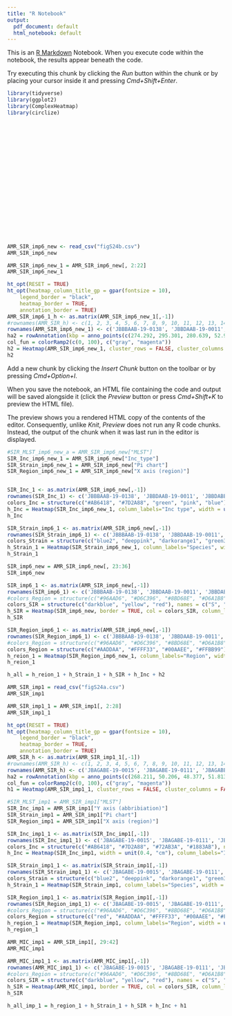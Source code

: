 ```yaml
---
title: "R Notebook"
output:
  pdf_document: default
  html_notebook: default
---
```


This is an [R Markdown](http://rmarkdown.rstudio.com) Notebook. When you execute code within the notebook, the results appear beneath the code.

Try executing this chunk by clicking the *Run* button within the chunk or by placing your cursor inside it and pressing *Cmd+Shift+Enter*.

```r
library(tidyverse)
library(ggplot2)
library(ComplexHeatmap)
library(circlize)
```

```r

```

```r

```

```r

```

```r

```

```r

```

```r

```

```r

```

```r

```

```r

```

```r

```

```r

```

```r

```

```r

```

```r

```

```r

```

```r

```

```r

```

```r

```

```r

```

```r

```

```r
AMR_SIR_imp6_new <- read_csv("figS24b.csv")
AMR_SIR_imp6_new
```

```r
AMR_SIR_imp6_new_1 = AMR_SIR_imp6_new[, 2:22]
AMR_SIR_imp6_new_1
```

```r
ht_opt(RESET = TRUE)
ht_opt(heatmap_column_title_gp = gpar(fontsize = 10),
    legend_border = "black",
    heatmap_border = TRUE,
    annotation_border = TRUE)
AMR_SIR_imp6_1_h <- as.matrix(AMR_SIR_imp6_new_1[,-1])
#rownames(AMR_SIR_h) <- c(1, 2, 3, 4, 5, 6, 7, 8, 9, 10, 11, 12, 13, 14, 15, 16, 17, 18, 19, 20, 21, 22, 23, 24, 25, 26, 27, 28, 29, 30, 31, 32, 33, 34, 35, 36, 37, 38, 39, 40, 41, 42, 43, 44, 45, 46, 47, 48, 49, 50, 51, 52, 53, 54, 55, 56, 57, 58, 59, 60, 61, 62, 63, 64, 65, 66, 67, 68, 69, 70, 71, 72, 73, 74, 75, 76, 77, 78, 79, 80, 81, 82, 83, 84, 85, 86, 87, 88, 89, 90, 91, 92, 93, 94, 95)
rownames(AMR_SIR_imp6_new_1) <- c('JBBBAAB-19-0138', 'JBBDAAB-19-0011', 'JBBDABE-19-0091', 'JBBDACI-19-0018', 'JBBDAEE-19-0024', 'JBCDAAB-19-0064', 'JBCDADE-19-0014', 'JBCEACC-19-0030', 'JBCHAAB-19-0056', 'JBCHACG-19-0426', 'JBCHACG-19-0462', 'JBCIAAH-19-0097', 'JBCIAAH-19-0136', 'JBCIAAH-19-0233', 'JBCIACA-19-0215', 'JBCIACA-19-0354', 'JBCIACA-19-0363', 'JBCIACE-19-0140', 'JBCIACE-19-0271', 'JBCJAAB-19-0005', 'JBDDABD-19-0067', 'JBDDABD-19-0095', 'JBDJAAE-19-0069', 'JBEAAFA-19-0228')
ha2 = rowAnnotation(kbp = anno_points(c(274.292, 295.301, 280.639, 52.953, 52.953, 125.014, 53.613, 52.449, 52.301, 225.562, 50.554, 52.003, 139.295, 50.451, 47.964, 53.586, 53.584, 53.666, 52.413, 52.338, 58.164, 60.623, 52.448, 52.338), width = unit(1.5, "cm"), labels = c("100kb", "200kb", "300kb", "400kb")))
col_fun = colorRamp2(c(0, 100), c("gray", "magenta"))
h2 = Heatmap(AMR_SIR_imp6_new_1, cluster_rows = FALSE, cluster_columns = FALSE, rect_gp = gpar(col = "black", lwd = 0.2), row_names_gp = gpar(fontsize = 5.0), column_names_gp = gpar(fontsize = 9), right_annotation = ha2, row_labels = c('JBBBAAB-19-0138', 'JBBDAAB-19-0011', 'JBBDABE-19-0091', 'JBBDACI-19-0018', 'JBBDAEE-19-0024', 'JBCDAAB-19-0064', 'JBCDADE-19-0014', 'JBCEACC-19-0030', 'JBCHAAB-19-0056', 'JBCHACG-19-0426', 'JBCHACG-19-0462', 'JBCIAAH-19-0097', 'JBCIAAH-19-0136', 'JBCIAAH-19-0233', 'JBCIACA-19-0215', 'JBCIACA-19-0354', 'JBCIACA-19-0363', 'JBCIACE-19-0140', 'JBCIACE-19-0271', 'JBCJAAB-19-0005', 'JBDDABD-19-0067', 'JBDDABD-19-0095', 'JBDJAAE-19-0069', 'JBEAAFA-19-0228'), col=col_fun)
h2
```

Add a new chunk by clicking the *Insert Chunk* button on the toolbar or by pressing *Cmd+Option+I*.

When you save the notebook, an HTML file containing the code and output will be saved alongside it (click the *Preview* button or press *Cmd+Shift+K* to preview the HTML file).

The preview shows you a rendered HTML copy of the contents of the editor. Consequently, unlike *Knit*, *Preview* does not run any R code chunks. Instead, the output of the chunk when it was last run in the editor is displayed.

```r
#SIR_MLST_imp6_new_a = AMR_SIR_imp6_new["MLST"]
SIR_Inc_imp6_new_1 = AMR_SIR_imp6_new["Inc_type"]
SIR_Strain_imp6_new_1 = AMR_SIR_imp6_new["Pi chart"]
SIR_Region_imp6_new_1 = AMR_SIR_imp6_new["X axis (region)"]
```

```r
```

```r
SIR_Inc_1 <- as.matrix(AMR_SIR_imp6_new[,-1])
rownames(SIR_Inc_1) <- c('JBBBAAB-19-0138', 'JBBDAAB-19-0011', 'JBBDABE-19-0091', 'JBBDACI-19-0018', 'JBBDAEE-19-0024', 'JBCDAAB-19-0064', 'JBCDADE-19-0014', 'JBCEACC-19-0030', 'JBCHAAB-19-0056', 'JBCHACG-19-0426', 'JBCHACG-19-0462', 'JBCIAAH-19-0097', 'JBCIAAH-19-0136', 'JBCIAAH-19-0233', 'JBCIACA-19-0215', 'JBCIACA-19-0354', 'JBCIACA-19-0363', 'JBCIACE-19-0140', 'JBCIACE-19-0271', 'JBCJAAB-19-0005', 'JBDDABD-19-0067', 'JBDDABD-19-0095', 'JBDJAAE-19-0069', 'JBEAAFA-19-0228')
colors_Inc = structure(c("#AB6418", "#7D2A88", "green", "pink", "blue"), names = c("N", "HI2", "FIA-FIB-N", "N-FIB", "FIA-FII-N"))
h_Inc = Heatmap(SIR_Inc_imp6_new_1, column_labels="Inc type", width = unit(0.4, "cm"), border = TRUE, col = colors_Inc, cluster_rows = TRUE)
h_Inc
```

```r
SIR_Strain_imp6_1 <- as.matrix(AMR_SIR_imp6_new[,-1])
rownames(SIR_Strain_imp6_1) <- c('JBBBAAB-19-0138', 'JBBDAAB-19-0011', 'JBBDABE-19-0091', 'JBBDACI-19-0018', 'JBBDAEE-19-0024', 'JBCDAAB-19-0064', 'JBCDADE-19-0014', 'JBCEACC-19-0030', 'JBCHAAB-19-0056', 'JBCHACG-19-0426', 'JBCHACG-19-0462', 'JBCIAAH-19-0097', 'JBCIAAH-19-0136', 'JBCIAAH-19-0233', 'JBCIACA-19-0215', 'JBCIACA-19-0354', 'JBCIACA-19-0363', 'JBCIACE-19-0140', 'JBCIACE-19-0271', 'JBCJAAB-19-0005', 'JBDDABD-19-0067', 'JBDDABD-19-0095', 'JBDJAAE-19-0069', 'JBEAAFA-19-0228')
colors_Strain = structure(c("blue2", "deeppink", "darkorange1", "green3"), names = c("Citrobacter freundii", "Enterobacter spp", "Escherichia coli", "Klebsiella spp"))
h_Strain_1 = Heatmap(SIR_Strain_imp6_new_1, column_labels="Species", width = unit(0.4, "cm"), border = TRUE, col = colors_Strain)
h_Strain_1

SIR_imp6_new = AMR_SIR_imp6_new[, 23:36]
SIR_imp6_new
```

```r
SIR_imp6_1 <- as.matrix(AMR_SIR_imp6_new[,-1])
rownames(SIR_imp6_1) <- c('JBBBAAB-19-0138', 'JBBDAAB-19-0011', 'JBBDABE-19-0091', 'JBBDACI-19-0018', 'JBBDAEE-19-0024', 'JBCDAAB-19-0064', 'JBCDADE-19-0014', 'JBCEACC-19-0030', 'JBCHAAB-19-0056', 'JBCHACG-19-0426', 'JBCHACG-19-0462', 'JBCIAAH-19-0097', 'JBCIAAH-19-0136', 'JBCIAAH-19-0233', 'JBCIACA-19-0215', 'JBCIACA-19-0354', 'JBCIACA-19-0363', 'JBCIACE-19-0140', 'JBCIACE-19-0271', 'JBCJAAB-19-0005', 'JBDDABD-19-0067', 'JBDDABD-19-0095', 'JBDJAAE-19-0069', 'JBEAAFA-19-0228')
#colors_Region = structure(c("#96AAD6", "#D6C396", "#8BD68E", "#D6A1B8", "#D6D459"), names = c("North", "East", "Middle", "West", "Southwest"))
colors_SIR = structure(c("darkblue", "yellow", "red"), names = c("S", "I", "R"))
h_SIR = Heatmap(SIR_imp6_new, border = TRUE, col = colors_SIR, column_labels = c("IPM", "MEPM", "DRPM", "PIPC/TAZ", "AZT", "GM", "TOB", "AMK", "LVFX", "CPFX", "MINO", "ST", "CL", "CP"), column_names_gp = gpar(fontsize = 8))
h_SIR
```

```r
SIR_Region_imp6_1 <- as.matrix(AMR_SIR_imp6_new[,-1])
rownames(SIR_Region_imp6_1) <- c('JBBBAAB-19-0138', 'JBBDAAB-19-0011', 'JBBDABE-19-0091', 'JBBDACI-19-0018', 'JBBDAEE-19-0024', 'JBCDAAB-19-0064', 'JBCDADE-19-0014', 'JBCEACC-19-0030', 'JBCHAAB-19-0056', 'JBCHACG-19-0426', 'JBCHACG-19-0462', 'JBCIAAH-19-0097', 'JBCIAAH-19-0136', 'JBCIAAH-19-0233', 'JBCIACA-19-0215', 'JBCIACA-19-0354', 'JBCIACA-19-0363', 'JBCIACE-19-0140', 'JBCIACE-19-0271', 'JBCJAAB-19-0005', 'JBDDABD-19-0067', 'JBDDABD-19-0095', 'JBDJAAE-19-0069', 'JBEAAFA-19-0228')
#colors_Region = structure(c("#96AAD6", "#D6C396", "#8BD68E", "#D6A1B8", "#D6D459"), names = c("North", "East", "Middle", "West", "Southwest"))
colors_Region = structure(c("#AADDAA", "#FFFF33", "#00AAEE", "#FFBB99"), names = c("East", "Middle", "West", "Southwest"))
h_reion_1 = Heatmap(SIR_Region_imp6_new_1, column_labels="Region", width = unit(0.4, "cm"), border = TRUE, col = colors_Region)
h_reion_1
```

```r
h_all = h_reion_1 + h_Strain_1 + h_SIR + h_Inc + h2
```

```r
AMR_SIR_imp1 = read_csv("figS24a.csv")
AMR_SIR_imp1
```

```r
AMR_SIR_imp1_1 = AMR_SIR_imp1[, 2:28]
AMR_SIR_imp1_1

```

```r
ht_opt(RESET = TRUE)
ht_opt(heatmap_column_title_gp = gpar(fontsize = 10),
    legend_border = "black",
    heatmap_border = TRUE,
    annotation_border = TRUE)
AMR_SIR_h <- as.matrix(AMR_SIR_imp1_1[,-1])
#rownames(AMR_SIR_h) <- c(1, 2, 3, 4, 5, 6, 7, 8, 9, 10, 11, 12, 13, 14, 15, 16, 17, 18, 19, 20, 21, 22, 23, 24, 25, 26, 27, 28, 29, 30, 31, 32, 33, 34, 35, 36, 37, 38, 39, 40, 41, 42, 43, 44, 45, 46, 47, 48, 49, 50, 51, 52, 53, 54, 55, 56, 57, 58, 59, 60, 61, 62, 63, 64, 65, 66, 67, 68, 69, 70, 71, 72, 73, 74, 75, 76, 77, 78, 79, 80, 81, 82, 83, 84, 85, 86, 87, 88, 89, 90, 91, 92, 93, 94, 95)
rownames(AMR_SIR_h) <- c('JBAGABE-19-0015', 'JBAGABE-19-0111', 'JBAGABE-19-0081', 'JBAGABE-19-0080', 'JBAGABE-19-0008', 'JBAGABE-19-0007', 'JBAGAAD-19-0142', 'JBAGABE-19-0119', 'JBAGABE-19-0121', 'JBAGABE-19-0120', 'JBAGABE-19-0098', 'JBBDAFG-19-0049', 'JBBDAFG-19-0159', 'JBBDAFG-19-0261', 'JBBDAFG-19-0030', 'JBBDABA-19-0009', 'JBBDAAF-19-0020', 'JBBDAAF-19-0006', 'JBBDAFH-19-0097', 'JBBDAFG-19-0138', 'JBBDAFG-19-0102', 'JBBDAAF-19-0002', 'JBBDAAF-19-0029', 'JBBDAJB-19-0065', 'JBBDAJB-19-0064', 'JBBDAJB-19-0040', 'JBBDAJB-19-0039', 'JBBDAJB-19-0038', 'JBBDAJB-19-0036', 'JBBDAAF-19-0040', 'JBBDAJB-19-0035', 'JBBDAJB-19-0033', 'JBBDAJB-19-0031', 'JBBDAJB-19-0030', 'JBBDAJB-19-0023', 'JBBDAJB-19-0020', 'JBBDAJB-19-0015', 'JBBDAJB-19-0014', 'JBBDAJB-19-0034', 'JBAIAAD-19-0002', 'JBBDAFG-19-0081', 'JBBEABA-19-0004', 'JBBEAAJ-19-0007', 'JBBDAJA-19-0064', 'JBBDAGF-19-0034', 'JBBDAFI-19-0029', 'JBBDADH-19-0027', 'JBBDACE-19-0026', 'JBBDABA-19-0004', 'JBBDABA-19-0001', 'JBBDAAJ-19-0055', 'JBBDAAJ-19-0051', 'JBBEABA-19-0025', 'JBBDAAF-19-0060', 'JBBDAAE-19-0031', 'JBBDAAB-19-0067', 'JBBDAAB-19-0007', 'JBBCADC-19-0142', 'JBBCAAG-19-0002', 'JBBCAAG-19-0001', 'JBBBAEF-19-0111', 'JBBBAAI-19-0002', 'JBAJAAJ-19-0001', 'JBAIAAD-19-0071', 'JBBDAAF-19-0018', 'JBBEABG-19-0022', 'JBBEABG-19-0001', 'JBBEADF-19-0334', 'JBBEABG-19-0028', 'JBBEABG-19-0026', 'JBBEADE-19-0280', 'JBBEABG-19-0038', 'JBBEADA-19-0164', 'JBCAAAI-19-0110', 'JBCDAAB-19-0006', 'JBCHACG-19-0326', 'JBCHAFC-19-0010', 'JBCHAFC-19-0006', 'JBCHAFC-19-0005', 'JBCHAFC-19-0001', 'JBCIACA-19-0486', 'JBCHACG-19-0271', 'JBEAAAD-19-0047', 'JBEAAEE-19-0042', 'JBEAAEE-19-0002', 'JBEAAEI-19-0154', 'JBEAAAI-19-0004', 'JBEAAAI-19-0005', 'JBEAAAI-19-0008', 'JBEAAEE-19-0022', 'JBEAAEE-19-0118', 'JBEAAEE-19-0154', 'JBEAAEE-19-0155', 'JBEAAEE-19-0043_M2', 'JBEAAAD-19-0046', 'JBEAAEE-19-0043_HI2')
ha2 = rowAnnotation(kbp = anno_points(c(268.211, 50.206, 48.377, 51.813, 50.208, 50.208, 45.513, 55.204, 50.208, 299.497, 326.632, 94.175, 81.133, 76.66, 99.044, 83.464, 76.661, 85.471, 360.857, 81.133, 59.101, 76.661, 372.071, 50.906, 50.906, 51.611, 47.476, 51.603, 51.537, 67.431, 51.609, 51.604, 51.611, 51.233, 36.277, 63.465, 63.84, 36.273, 70.956, 98.919, 81.123, 367.613, 316.258, 395.479, 357.768, 387.309, 394.039, 327.701, 322.604, 306.625, 330.864, 321.01, 392.406, 283.44, 368.517, 334.054, 371.34, 316.701, 317.592, 359.986, 333.31, 335.956, 360.298, 377.452, 372.009, 296.549, 331.385, 358.826, 321.769, 217.275, 297.302, 296.549, 290.663, 331.197, 279.634, 50.564, 91.016, 91.016, 91.016, 91.016, 53.586, 97.227, 368.949, 354.164, 370.574, 80.751, 91.016, 92.53, 82.206, 78.229, 81.898, 90.364, 82.206, 78.229, 86.401, 354.175), width = unit(1.5, "cm"), labels = c("100kb", "200kb", "300kb", "400kb")))
col_fun = colorRamp2(c(0, 100), c("gray", "magenta"))
h1 = Heatmap(AMR_SIR_imp1_1, cluster_rows = FALSE, cluster_columns = FALSE, rect_gp = gpar(col = "black", lwd = 0.2), row_names_gp = gpar(fontsize = 5.0), column_names_gp = gpar(fontsize = 9), right_annotation = ha2, row_labels = c('JBAGABE-19-0015', 'JBAGABE-19-0111', 'JBAGABE-19-0081', 'JBAGABE-19-0080', 'JBAGABE-19-0008', 'JBAGABE-19-0007', 'JBAGAAD-19-0142', 'JBAGABE-19-0119', 'JBAGABE-19-0121', 'JBAGABE-19-0120', 'JBAGABE-19-0098', 'JBBDAFG-19-0049', 'JBBDAFG-19-0159', 'JBBDAFG-19-0261', 'JBBDAFG-19-0030', 'JBBDABA-19-0009', 'JBBDAAF-19-0020', 'JBBDAAF-19-0006', 'JBBDAFH-19-0097', 'JBBDAFG-19-0138', 'JBBDAFG-19-0102', 'JBBDAAF-19-0002', 'JBBDAAF-19-0029', 'JBBDAJB-19-0065', 'JBBDAJB-19-0064', 'JBBDAJB-19-0040', 'JBBDAJB-19-0039', 'JBBDAJB-19-0038', 'JBBDAJB-19-0036', 'JBBDAAF-19-0040', 'JBBDAJB-19-0035', 'JBBDAJB-19-0033', 'JBBDAJB-19-0031', 'JBBDAJB-19-0030', 'JBBDAJB-19-0023', 'JBBDAJB-19-0020', 'JBBDAJB-19-0015', 'JBBDAJB-19-0014', 'JBBDAJB-19-0034', 'JBAIAAD-19-0002', 'JBBDAFG-19-0081', 'JBBEABA-19-0004', 'JBBEAAJ-19-0007', 'JBBDAJA-19-0064', 'JBBDAGF-19-0034', 'JBBDAFI-19-0029', 'JBBDADH-19-0027', 'JBBDACE-19-0026', 'JBBDABA-19-0004', 'JBBDABA-19-0001', 'JBBDAAJ-19-0055', 'JBBDAAJ-19-0051', 'JBBEABA-19-0025', 'JBBDAAF-19-0060', 'JBBDAAE-19-0031', 'JBBDAAB-19-0067', 'JBBDAAB-19-0007', 'JBBCADC-19-0142', 'JBBCAAG-19-0002', 'JBBCAAG-19-0001', 'JBBBAEF-19-0111', 'JBBBAAI-19-0002', 'JBAJAAJ-19-0001', 'JBAIAAD-19-0071', 'JBBDAAF-19-0018', 'JBBEABG-19-0022', 'JBBEABG-19-0001', 'JBBEADF-19-0334', 'JBBEABG-19-0028', 'JBBEABG-19-0026', 'JBBEADE-19-0280', 'JBBEABG-19-0038', 'JBBEADA-19-0164', 'JBCAAAI-19-0110', 'JBCDAAB-19-0006', 'JBCHACG-19-0326', 'JBCHAFC-19-0010', 'JBCHAFC-19-0006', 'JBCHAFC-19-0005', 'JBCHAFC-19-0001', 'JBCIACA-19-0486', 'JBCHACG-19-0271', 'JBEAAAD-19-0047', 'JBEAAEE-19-0042', 'JBEAAEE-19-0002', 'JBEAAEI-19-0154', 'JBEAAAI-19-0004', 'JBEAAAI-19-0005', 'JBEAAAI-19-0008', 'JBEAAEE-19-0022', 'JBEAAEE-19-0118', 'JBEAAEE-19-0154', 'JBEAAEE-19-0155', 'JBEAAEE-19-0043_M2', 'JBEAAAD-19-0046', 'JBEAAEE-19-0043_HI2'), col=col_fun)
```

```r
#SIR_MLST_imp1 = AMR_SIR_imp1["MLST"]
SIR_Inc_imp1 = AMR_SIR_imp1["Y axis (abbribiation)"]
SIR_Strain_imp1 = AMR_SIR_imp1["Pi chart"]
SIR_Region_imp1 = AMR_SIR_imp1["X axis (region)"]
```

```r
SIR_Inc_imp1_1 <- as.matrix(SIR_Inc_imp1[,-1])
rownames(SIR_Inc_imp1_1) <- c('JBAGABE-19-0015', 'JBAGABE-19-0111', 'JBAGABE-19-0081', 'JBAGABE-19-0080', 'JBAGABE-19-0008', 'JBAGABE-19-0007', 'JBAGAAD-19-0142', 'JBAGABE-19-0119', 'JBAGABE-19-0121', 'JBAGABE-19-0120', 'JBAGABE-19-0098', 'JBBDAFG-19-0049', 'JBBDAFG-19-0159', 'JBBDAFG-19-0261', 'JBBDAFG-19-0030', 'JBBDABA-19-0009', 'JBBDAAF-19-0020', 'JBBDAAF-19-0006', 'JBBDAFH-19-0097', 'JBBDAFG-19-0138', 'JBBDAFG-19-0102', 'JBBDAAF-19-0002', 'JBBDAAF-19-0029', 'JBBDAJB-19-0065', 'JBBDAJB-19-0064', 'JBBDAJB-19-0040', 'JBBDAJB-19-0039', 'JBBDAJB-19-0038', 'JBBDAJB-19-0036', 'JBBDAAF-19-0040', 'JBBDAJB-19-0035', 'JBBDAJB-19-0033', 'JBBDAJB-19-0031', 'JBBDAJB-19-0030', 'JBBDAJB-19-0023', 'JBBDAJB-19-0020', 'JBBDAJB-19-0015', 'JBBDAJB-19-0014', 'JBBDAJB-19-0034', 'JBAIAAD-19-0002', 'JBBDAFG-19-0081', 'JBBEABA-19-0004', 'JBBEAAJ-19-0007', 'JBBDAJA-19-0064', 'JBBDAGF-19-0034', 'JBBDAFI-19-0029', 'JBBDADH-19-0027', 'JBBDACE-19-0026', 'JBBDABA-19-0004', 'JBBDABA-19-0001', 'JBBDAAJ-19-0055', 'JBBDAAJ-19-0051', 'JBBEABA-19-0025', 'JBBDAAF-19-0060', 'JBBDAAE-19-0031', 'JBBDAAB-19-0067', 'JBBDAAB-19-0007', 'JBBCADC-19-0142', 'JBBCAAG-19-0002', 'JBBCAAG-19-0001', 'JBBBAEF-19-0111', 'JBBBAAI-19-0002', 'JBAJAAJ-19-0001', 'JBAIAAD-19-0071', 'JBBDAAF-19-0018', 'JBBEABG-19-0022', 'JBBEABG-19-0001', 'JBBEADF-19-0334', 'JBBEABG-19-0028', 'JBBEABG-19-0026', 'JBBEADE-19-0280', 'JBBEABG-19-0038', 'JBBEADA-19-0164', 'JBCAAAI-19-0110', 'JBCDAAB-19-0006', 'JBCHACG-19-0326', 'JBCHAFC-19-0010', 'JBCHAFC-19-0006', 'JBCHAFC-19-0005', 'JBCHAFC-19-0001', 'JBCIACA-19-0486', 'JBCHACG-19-0271', 'JBEAAAD-19-0047', 'JBEAAEE-19-0042', 'JBEAAEE-19-0002', 'JBEAAEI-19-0154', 'JBEAAAI-19-0004', 'JBEAAAI-19-0005', 'JBEAAAI-19-0008', 'JBEAAEE-19-0022', 'JBEAAEE-19-0118', 'JBEAAEE-19-0154', 'JBEAAEE-19-0155', 'JBEAAEE-19-0043_M2', 'JBEAAAD-19-0046', 'JBEAAEE-19-0043_HI2')
colors_Inc = structure(c("#AB6418", "#7D2A88", "#72AB3A", "#1883AB"), names = c("N", "HI2", "M1", "M2"))
h_Inc = Heatmap(SIR_Inc_imp1, width = unit(0.4, "cm"), column_labels="Inc type", border = TRUE, col = colors_Inc, cluster_rows = TRUE)
```

```r
SIR_Strain_imp1_1 <- as.matrix(SIR_Strain_imp1[,-1])
rownames(SIR_Strain_imp1_1) <- c('JBAGABE-19-0015', 'JBAGABE-19-0111', 'JBAGABE-19-0081', 'JBAGABE-19-0080', 'JBAGABE-19-0008', 'JBAGABE-19-0007', 'JBAGAAD-19-0142', 'JBAGABE-19-0119', 'JBAGABE-19-0121', 'JBAGABE-19-0120', 'JBAGABE-19-0098', 'JBBDAFG-19-0049', 'JBBDAFG-19-0159', 'JBBDAFG-19-0261', 'JBBDAFG-19-0030', 'JBBDABA-19-0009', 'JBBDAAF-19-0020', 'JBBDAAF-19-0006', 'JBBDAFH-19-0097', 'JBBDAFG-19-0138', 'JBBDAFG-19-0102', 'JBBDAAF-19-0002', 'JBBDAAF-19-0029', 'JBBDAJB-19-0065', 'JBBDAJB-19-0064', 'JBBDAJB-19-0040', 'JBBDAJB-19-0039', 'JBBDAJB-19-0038', 'JBBDAJB-19-0036', 'JBBDAAF-19-0040', 'JBBDAJB-19-0035', 'JBBDAJB-19-0033', 'JBBDAJB-19-0031', 'JBBDAJB-19-0030', 'JBBDAJB-19-0023', 'JBBDAJB-19-0020', 'JBBDAJB-19-0015', 'JBBDAJB-19-0014', 'JBBDAJB-19-0034', 'JBAIAAD-19-0002', 'JBBDAFG-19-0081', 'JBBEABA-19-0004', 'JBBEAAJ-19-0007', 'JBBDAJA-19-0064', 'JBBDAGF-19-0034', 'JBBDAFI-19-0029', 'JBBDADH-19-0027', 'JBBDACE-19-0026', 'JBBDABA-19-0004', 'JBBDABA-19-0001', 'JBBDAAJ-19-0055', 'JBBDAAJ-19-0051', 'JBBEABA-19-0025', 'JBBDAAF-19-0060', 'JBBDAAE-19-0031', 'JBBDAAB-19-0067', 'JBBDAAB-19-0007', 'JBBCADC-19-0142', 'JBBCAAG-19-0002', 'JBBCAAG-19-0001', 'JBBBAEF-19-0111', 'JBBBAAI-19-0002', 'JBAJAAJ-19-0001', 'JBAIAAD-19-0071', 'JBBDAAF-19-0018', 'JBBEABG-19-0022', 'JBBEABG-19-0001', 'JBBEADF-19-0334', 'JBBEABG-19-0028', 'JBBEABG-19-0026', 'JBBEADE-19-0280', 'JBBEABG-19-0038', 'JBBEADA-19-0164', 'JBCAAAI-19-0110', 'JBCDAAB-19-0006', 'JBCHACG-19-0326', 'JBCHAFC-19-0010', 'JBCHAFC-19-0006', 'JBCHAFC-19-0005', 'JBCHAFC-19-0001', 'JBCIACA-19-0486', 'JBCHACG-19-0271', 'JBEAAAD-19-0047', 'JBEAAEE-19-0042', 'JBEAAEE-19-0002', 'JBEAAEI-19-0154', 'JBEAAAI-19-0004', 'JBEAAAI-19-0005', 'JBEAAAI-19-0008', 'JBEAAEE-19-0022', 'JBEAAEE-19-0118', 'JBEAAEE-19-0154', 'JBEAAEE-19-0155', 'JBEAAEE-19-0043_M2', 'JBEAAAD-19-0046', 'JBEAAEE-19-0043_HI2')
colors_Strain = structure(c("blue2", "deeppink", "darkorange1", "green3", "gray"), names = c("Citrobacter freundii", "Enterobacter spp", "Escherichia coli", "Klebsiella spp", "others"))
h_Strain_1 = Heatmap(SIR_Strain_imp1, column_labels="Species", width = unit(0.4, "cm"), border = TRUE, col = colors_Strain)

```

```r
SIR_Region_imp1_1 <- as.matrix(SIR_Region_imp1[,-1])
rownames(SIR_Region_imp1_1) <- c('JBAGABE-19-0015', 'JBAGABE-19-0111', 'JBAGABE-19-0081', 'JBAGABE-19-0080', 'JBAGABE-19-0008', 'JBAGABE-19-0007', 'JBAGAAD-19-0142', 'JBAGABE-19-0119', 'JBAGABE-19-0121', 'JBAGABE-19-0120', 'JBAGABE-19-0098', 'JBBDAFG-19-0049', 'JBBDAFG-19-0159', 'JBBDAFG-19-0261', 'JBBDAFG-19-0030', 'JBBDABA-19-0009', 'JBBDAAF-19-0020', 'JBBDAAF-19-0006', 'JBBDAFH-19-0097', 'JBBDAFG-19-0138', 'JBBDAFG-19-0102', 'JBBDAAF-19-0002', 'JBBDAAF-19-0029', 'JBBDAJB-19-0065', 'JBBDAJB-19-0064', 'JBBDAJB-19-0040', 'JBBDAJB-19-0039', 'JBBDAJB-19-0038', 'JBBDAJB-19-0036', 'JBBDAAF-19-0040', 'JBBDAJB-19-0035', 'JBBDAJB-19-0033', 'JBBDAJB-19-0031', 'JBBDAJB-19-0030', 'JBBDAJB-19-0023', 'JBBDAJB-19-0020', 'JBBDAJB-19-0015', 'JBBDAJB-19-0014', 'JBBDAJB-19-0034', 'JBAIAAD-19-0002', 'JBBDAFG-19-0081', 'JBBEABA-19-0004', 'JBBEAAJ-19-0007', 'JBBDAJA-19-0064', 'JBBDAGF-19-0034', 'JBBDAFI-19-0029', 'JBBDADH-19-0027', 'JBBDACE-19-0026', 'JBBDABA-19-0004', 'JBBDABA-19-0001', 'JBBDAAJ-19-0055', 'JBBDAAJ-19-0051', 'JBBEABA-19-0025', 'JBBDAAF-19-0060', 'JBBDAAE-19-0031', 'JBBDAAB-19-0067', 'JBBDAAB-19-0007', 'JBBCADC-19-0142', 'JBBCAAG-19-0002', 'JBBCAAG-19-0001', 'JBBBAEF-19-0111', 'JBBBAAI-19-0002', 'JBAJAAJ-19-0001', 'JBAIAAD-19-0071', 'JBBDAAF-19-0018', 'JBBEABG-19-0022', 'JBBEABG-19-0001', 'JBBEADF-19-0334', 'JBBEABG-19-0028', 'JBBEABG-19-0026', 'JBBEADE-19-0280', 'JBBEABG-19-0038', 'JBBEADA-19-0164', 'JBCAAAI-19-0110', 'JBCDAAB-19-0006', 'JBCHACG-19-0326', 'JBCHAFC-19-0010', 'JBCHAFC-19-0006', 'JBCHAFC-19-0005', 'JBCHAFC-19-0001', 'JBCIACA-19-0486', 'JBCHACG-19-0271', 'JBEAAAD-19-0047', 'JBEAAEE-19-0042', 'JBEAAEE-19-0002', 'JBEAAEI-19-0154', 'JBEAAAI-19-0004', 'JBEAAAI-19-0005', 'JBEAAAI-19-0008', 'JBEAAEE-19-0022', 'JBEAAEE-19-0118', 'JBEAAEE-19-0154', 'JBEAAEE-19-0155', 'JBEAAEE-19-0043_M2', 'JBEAAAD-19-0046', 'JBEAAEE-19-0043_HI2')
#colors_Region = structure(c("#96AAD6", "#D6C396", "#8BD68E", "#D6A1B8", "#D6D459"), names = c("North", "East", "Middle", "West", "Southwest"))
colors_Region = structure(c("red", "#AADDAA", "#FFFF33", "#00AAEE", "#FFBB99"), names = c("North", "East", "Middle", "West", "Southwest"))
h_region_1 = Heatmap(SIR_Region_imp1, column_labels="Region", width = unit(0.4, "cm"), border = TRUE, col = colors_Region)
h_region_1
```

```r
AMR_MIC_imp1 = AMR_SIR_imp1[, 29:42]
AMR_MIC_imp1
```

```r
AMR_MIC_imp1_1 <- as.matrix(AMR_MIC_imp1[,-1])
rownames(AMR_MIC_imp1_1) <- c('JBAGABE-19-0015', 'JBAGABE-19-0111', 'JBAGABE-19-0081', 'JBAGABE-19-0080', 'JBAGABE-19-0008', 'JBAGABE-19-0007', 'JBAGAAD-19-0142', 'JBAGABE-19-0119', 'JBAGABE-19-0121', 'JBAGABE-19-0120', 'JBAGABE-19-0098', 'JBBDAFG-19-0049', 'JBBDAFG-19-0159', 'JBBDAFG-19-0261', 'JBBDAFG-19-0030', 'JBBDABA-19-0009', 'JBBDAAF-19-0020', 'JBBDAAF-19-0006', 'JBBDAFH-19-0097', 'JBBDAFG-19-0138', 'JBBDAFG-19-0102', 'JBBDAAF-19-0002', 'JBBDAAF-19-0029', 'JBBDAJB-19-0065', 'JBBDAJB-19-0064', 'JBBDAJB-19-0040', 'JBBDAJB-19-0039', 'JBBDAJB-19-0038', 'JBBDAJB-19-0036', 'JBBDAAF-19-0040', 'JBBDAJB-19-0035', 'JBBDAJB-19-0033', 'JBBDAJB-19-0031', 'JBBDAJB-19-0030', 'JBBDAJB-19-0023', 'JBBDAJB-19-0020', 'JBBDAJB-19-0015', 'JBBDAJB-19-0014', 'JBBDAJB-19-0034', 'JBAIAAD-19-0002', 'JBBDAFG-19-0081', 'JBBEABA-19-0004', 'JBBEAAJ-19-0007', 'JBBDAJA-19-0064', 'JBBDAGF-19-0034', 'JBBDAFI-19-0029', 'JBBDADH-19-0027', 'JBBDACE-19-0026', 'JBBDABA-19-0004', 'JBBDABA-19-0001', 'JBBDAAJ-19-0055', 'JBBDAAJ-19-0051', 'JBBEABA-19-0025', 'JBBDAAF-19-0060', 'JBBDAAE-19-0031', 'JBBDAAB-19-0067', 'JBBDAAB-19-0007', 'JBBCADC-19-0142', 'JBBCAAG-19-0002', 'JBBCAAG-19-0001', 'JBBBAEF-19-0111', 'JBBBAAI-19-0002', 'JBAJAAJ-19-0001', 'JBAIAAD-19-0071', 'JBBDAAF-19-0018', 'JBBEABG-19-0022', 'JBBEABG-19-0001', 'JBBEADF-19-0334', 'JBBEABG-19-0028', 'JBBEABG-19-0026', 'JBBEADE-19-0280', 'JBBEABG-19-0038', 'JBBEADA-19-0164', 'JBCAAAI-19-0110', 'JBCDAAB-19-0006', 'JBCHACG-19-0326', 'JBCHAFC-19-0010', 'JBCHAFC-19-0006', 'JBCHAFC-19-0005', 'JBCHAFC-19-0001', 'JBCIACA-19-0486', 'JBCHACG-19-0271', 'JBEAAAD-19-0047', 'JBEAAEE-19-0042', 'JBEAAEE-19-0002', 'JBEAAEI-19-0154', 'JBEAAAI-19-0004', 'JBEAAAI-19-0005', 'JBEAAAI-19-0008', 'JBEAAEE-19-0022', 'JBEAAEE-19-0118', 'JBEAAEE-19-0154', 'JBEAAEE-19-0155', 'JBEAAEE-19-0043_M2', 'JBEAAAD-19-0046', 'JBEAAEE-19-0043_HI2')
#colors_Region = structure(c("#96AAD6", "#D6C396", "#8BD68E", "#D6A1B8", "#D6D459"), names = c("North", "East", "Middle", "West", "Southwest"))
colors_SIR = structure(c("darkblue", "yellow", "red"), names = c("S", "I", "R"))
h_SIR = Heatmap(AMR_MIC_imp1, border = TRUE, col = colors_SIR, column_labels = c("IPM", "MEPM", "DRPM", "PIPC/TAZ", "AZT", "GM", "TOB", "AMK", "LVFX", "CPFX", "MINO", "ST", "CL", "CP"), column_names_gp = gpar(fontsize = 8))
h_SIR
```

```r
h_all_imp_1 = h_region_1 + h_Strain_1 + h_SIR + h_Inc + h1
```
